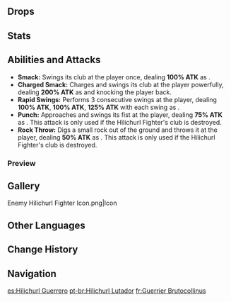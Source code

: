 {{Enemy Infobox
|image    = <gallery>
Enemy Hilichurl Fighter.png|Archive
Enemy Hilichurl Fighter Full Artwork.png|Full Art
</gallery>
|family   = Hilichurls
|type     = Common Enemies
}}
{{Description|The primitive wandering inhabitants of Teyvat's wildernesses.<br />Ill-tempered warriors for their tribes, they are simple-minded believers in the power of brute force. If their muscles grow strong enough and their strength great enough, then one day they too shall raise up a great shield and become a [[mitachurl]]... Or will they?|[[Archive]]}}
{{Enemy Intro|hidegroup=1}}

==Drops==
{{Drops|Hilichurls}}

==Stats==
{{Enemy Stats|hp_ratio=1|atk_ratio=1.8|hp_type=1}}

==Abilities and Attacks==
*'''Smack:''' Swings its club at the player once, dealing '''100% ATK''' as {{Color|Physical DMG}}.
*'''Charged Smack:''' Charges and swings its club at the player powerfully, dealing '''200% ATK''' as {{Color|Physical DMG}} and knocking the player back.
*'''Rapid Swings:''' Performs 3 consecutive swings at the player, dealing '''100% ATK''', '''100% ATK''', '''125% ATK''' with each swing as {{Color|Physical DMG}}.
*'''Punch:''' Approaches and swings its fist at the player, dealing '''75% ATK''' as {{Color|Physical DMG}}. This attack is only used if the Hilichurl Fighter's club is destroyed.
*'''Rock Throw:''' Digs a small rock out of the ground and throws it at the player, dealing '''50% ATK''' as {{Color|Physical DMG}}. This attack is only used if the Hilichurl Fighter's club is destroyed.

===Preview===
{{Preview
|size=185px
|file1=Hilichurl Fighter Smack
|caption1=Smack

|file2=Hilichurl Fighter Charged Smack
|caption2=Charged Smack

|file3=Hilichurl Fighter Rapid Swings
|caption3=Rapid Swings

|file4=Hilichurl Fighter Burning Club
|caption4=Burning Club

|file5=Hilichurl Punch
|caption5=Punch

|file6=Hilichurl Rock Throw
|caption6=Rock Throw
}}

==Gallery==
<gallery hideaddbutton="true" captionalign="center">
Enemy Hilichurl Fighter Icon.png|Icon
</gallery>

==Other Languages==
{{Other Languages
|en      = Hilichurl Fighter
|zhs     = 打手丘丘人
|zhs_rm  = Dǎshǒu Qiūqiū-rén
|zht     = 打手丘丘人
|zht_rm  = Dǎshǒu Qiūqiū-rén
|zh_tl   = 
|ja      = ヒルチャール・戦士
|ja_rm   = Hiruchaaru - Senshi
|ja_tl   = Hilichurl - Warrior
|ko      = 츄츄 싸움꾼
|ko_rm   = Chyuchyu Ssa'umkkun
|ko_tl   = Hilichurl Fighter
|es      = Hilichurl Guerrero
|es_tl   = Hilichurl Warrior
|fr      = Guerrier Brutocollinus
|fr_tl   = Hilichurl Warrior
|ru      = Хиличурл боец
|ru_tl   = 
|th      = Hilichurl Fighter
|vi      = Hilichurl Chiến Sĩ
|vi_tl   = Hilichurl Warrior
|de      = Hilichurl-Kämpfer
|de_tl   = Hilichurl Fighter
|id      = Hilichurl Fighter
|pt      = Hilichurl Lutador
|pt_tl   = 
}}

==Change History==
{{Change History|1.0}}

==Navigation==
{{Enemy Navbox|type=Common}}
[[es:Hilichurl Guerrero]]
[[pt-br:Hilichurl Lutador]]
[[fr:Guerrier Brutocollinus]]